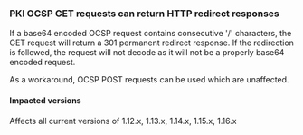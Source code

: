 <a id="pki-ocsp" />

### PKI OCSP GET requests can return HTTP redirect responses

If a base64 encoded OCSP request contains consecutive '/' characters, the GET request
will return a 301 permanent redirect response. If the redirection is followed, the
request will not decode as it will not be a properly base64 encoded request.

As a workaround, OCSP POST requests can be used which are unaffected.

#### Impacted versions

Affects all current versions of 1.12.x, 1.13.x, 1.14.x, 1.15.x, 1.16.x
